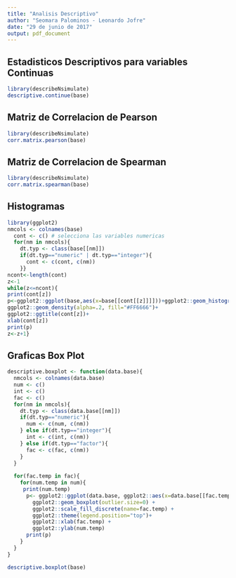 ---
title: "Analisis Descriptivo"
author: "Seomara Palominos - Leonardo Jofre"
date: "29 de junio de 2017"
output: pdf_document
---
## Estadisticos Descriptivos para variables Continuas
```{r ,echo=FALSE,results='markup',comment=NA}
library(describeNsimulate)
descriptive.continue(base)
```
## Matriz de Correlacion de Pearson 
```{r ,echo=FALSE,results='markup',comment=NA}
library(describeNsimulate)
corr.matrix.pearson(base)
```
## Matriz de Correlacion de Spearman
```{r ,echo=FALSE,results='markup',comment=NA}
library(describeNsimulate)
corr.matrix.spearman(base)
```
\pagebreak

## Histogramas 
```{r ,echo=FALSE,results='markup',comment=NA,fig.width=4, fig.height=4,message=FALSE}
library(ggplot2)
nmcols <- colnames(base)
  cont <- c() # selecciona las variables numericas
  for(nm in nmcols){
    dt.typ <- class(base[[nm]])
    if(dt.typ=="numeric" | dt.typ=="integer"){
      cont <- c(cont, c(nm))
    }}
ncont<-length(cont)
z<-1
while(z<=ncont){
print(cont[z])
p<-ggplot2::ggplot(base,aes(x=base[[cont[[z]]]]))+ggplot2::geom_histogram(aes(y=..density..), colour="black", fill="white")+
ggplot2::geom_density(alpha=.2, fill="#FF6666")+
ggplot2::ggtitle(cont[z])+
xlab(cont[z])  
print(p)
z<-z+1}
```

## Graficas Box Plot 
```{r,echo=FALSE,results='markup',comment=NA,fig.width=4, fig.height=4,message=FALSE}
descriptive.boxplot <- function(data.base){
  nmcols <- colnames(data.base)
  num <- c()
  int <- c()
  fac <- c()
  for(nm in nmcols){
    dt.typ <- class(data.base[[nm]])
    if(dt.typ=="numeric"){
      num <- c(num, c(nm))
    } else if(dt.typ=="integer"){
      int <- c(int, c(nm))
    } else if(dt.typ=="factor"){
      fac <- c(fac, c(nm))
    }
  }
  
  for(fac.temp in fac){
    for(num.temp in num){
     print(num.temp)
      p<- ggplot2::ggplot(data.base, ggplot2::aes(x=data.base[[fac.temp]], y=data.base[[num.temp]],fill=data.base[[fac.temp]])) +
        ggplot2::geom_boxplot(outlier.size=0) +
        ggplot2::scale_fill_discrete(name=fac.temp) +
        ggplot2::theme(legend.position="top")+
        ggplot2::xlab(fac.temp) +
        ggplot2::ylab(num.temp)
      print(p)
    }
  }
}

descriptive.boxplot(base)
```

